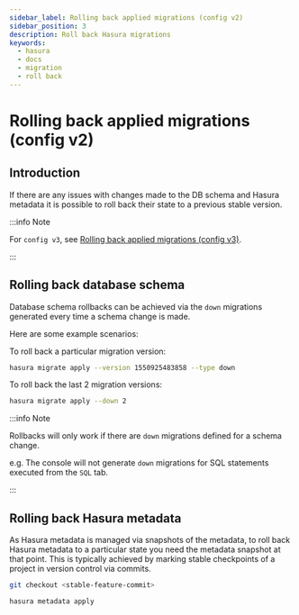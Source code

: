 ```yaml
---
sidebar_label: Rolling back applied migrations (config v2)
sidebar_position: 3
description: Roll back Hasura migrations
keywords:
  - hasura
  - docs
  - migration
  - roll back
---
```


# Rolling back applied migrations (config v2)

## Introduction

If there are any issues with changes made to the DB schema and Hasura
metadata it is possible to roll back their state to a previous stable
version.

:::info Note

For `config v3`, see [Rolling back applied migrations (config v3)](/graphql/core/migrations/advanced/rolling-back-migrations.mdx).

:::

## Rolling back database schema

Database schema rollbacks can be achieved via the `down` migrations
generated every time a schema change is made.

Here are some example scenarios:

To roll back a particular migration version:

```bash
hasura migrate apply --version 1550925483858 --type down
```

To roll back the last 2 migration versions:

```bash
hasura migrate apply --down 2
```

:::info Note

Rollbacks will only work if there are `down` migrations defined for a
schema change.

e.g. The console will not generate `down` migrations for SQL statements
executed from the `SQL` tab.

:::

## Rolling back Hasura metadata

As Hasura metadata is managed via snapshots of the metadata, to roll
back Hasura metadata to a particular state you need the metadata
snapshot at that point. This is typically achieved by marking stable
checkpoints of a project in version control via commits.

```bash
git checkout <stable-feature-commit>

hasura metadata apply
```
